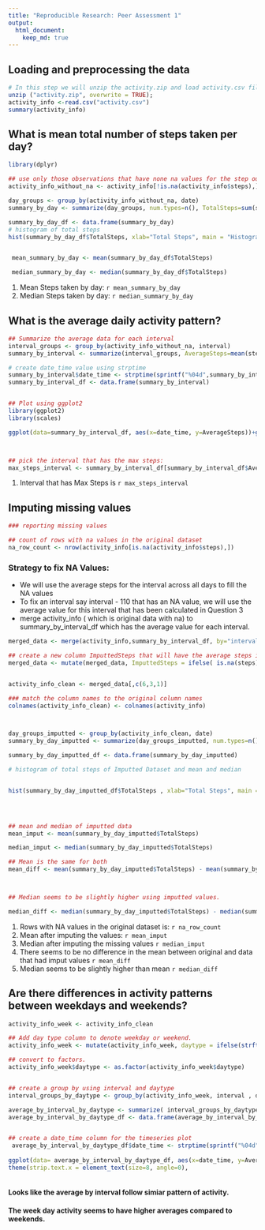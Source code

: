 ```yaml
---
title: "Reproducible Research: Peer Assessment 1"
output: 
  html_document:
    keep_md: true
---
```



## Loading and preprocessing the data

```r

# In this step we will unzip the activity.zip and load activity.csv file 
unzip ("activity.zip", overwrite = TRUE);
activity_info <-read.csv("activity.csv")
summary(activity_info)

```



## What is mean total number of steps taken per day?
```r
library(dplyr)

## use only those observations that have none na values for the step out
activity_info_without_na <- activity_info[!is.na(activity_info$steps),]

day_groups <- group_by(activity_info_without_na, date)
summary_by_day <- summarize(day_groups, num.types=n(), TotalSteps=sum(steps))

summary_by_day_df <- data.frame(summary_by_day)
# histogram of total steps
hist(summary_by_day_df$TotalSteps, xlab="Total Steps", main = "Histogram of Total Steps")


 mean_summary_by_day <- mean(summary_by_day_df$TotalSteps)

 median_summary_by_day <- median(summary_by_day_df$TotalSteps)

```

1. Mean Steps taken by day: `r mean_summary_by_day`
2. Median Steps taken by day: `r median_summary_by_day`


## What is the average daily activity pattern?

``` r

## Summarize the average data for each interval
interval_groups <- group_by(activity_info_without_na, interval)
summary_by_interval <- summarize(interval_groups, AverageSteps=mean(steps))

# create date_time value using strptime
summary_by_interval$date_time <- strptime(sprintf("%04d",summary_by_interval$interval), "%H%M")
summary_by_interval_df <- data.frame(summary_by_interval)


## Plot using ggplot2
library(ggplot2)
library(scales)

ggplot(data=summary_by_interval_df, aes(x=date_time, y=AverageSteps))+geom_line(color="blue") + xlab("Interval") + ylab("Average Steps") + ggtitle("Average Steps for each Time Interval")  + scale_x_datetime(labels = date_format("%H:%M"),breaks = "4 hour")



## pick the interval that has the max steps:
max_steps_interval <- summary_by_interval_df[summary_by_interval_df$AverageSteps == max(summary_by_interval_df$AverageSteps),1] 
```

1. Interval that has Max Steps is `r max_steps_interval`


## Imputing missing values

```r

### reporting missing values

## count of rows with na values in the original dataset
na_row_count <- nrow(activity_info[is.na(activity_info$steps),])
```
### Strategy to fix NA Values:
 * We will use the average steps for the interval across all days to fill the NA values
 * To fix an interval say interval - 110 that has an NA value, we will use the average value for this interval that has been calculated in Question 3
 * merge activity_info ( which is original data with na) to summary_by_interval_df which has the average value for each interval.

```r
merged_data <- merge(activity_info,summary_by_interval_df, by="interval")

## create a new column ImputtedSteps that will have the average steps if actual steps is na
merged_data <- mutate(merged_data, ImputtedSteps = ifelse( is.na(steps) , AverageSteps ,steps))


activity_info_clean <- merged_data[,c(6,3,1)]

### match the column names to the original column names
colnames(activity_info_clean) <- colnames(activity_info)



day_groups_imputted <- group_by(activity_info_clean, date)
summary_by_day_imputted <- summarize(day_groups_imputted, num.types=n(), TotalSteps=sum(steps))

summary_by_day_imputted_df <- data.frame(summary_by_day_imputted) 

```

```r
# histogram of total steps of Imputted Dataset and mean and median


hist(summary_by_day_imputted_df$TotalSteps , xlab="Total Steps", main = "Histogram of Total Steps from Imputted Dataset")



 
## mean and median of imputted data
mean_imput <- mean(summary_by_day_imputted$TotalSteps)

median_imput <- median(summary_by_day_imputted$TotalSteps)

## Mean is the same for both
mean_diff <- mean(summary_by_day_imputted$TotalSteps) - mean(summary_by_day$TotalSteps)



## Median seems to be slightly higher using imputted values.

median_diff <- median(summary_by_day_imputted$TotalSteps) - median(summary_by_day$TotalSteps)

```

1. Rows with NA values in the original dataset is: `r na_row_count`
2. Mean after imputing the values: `r mean_imput`
3. Median after imputing the missing values `r median_imput`
4. There seems to be no difference in the mean between original and data that had imput values `r mean_diff`
5. Median seems to be slightly higher than mean `r median_diff`






## Are there differences in activity patterns between weekdays and weekends?

```r

activity_info_week <- activity_info_clean

## Add day type column to denote weekday or weekend.
activity_info_week <- mutate(activity_info_week, daytype = ifelse(strftime(strptime(date, "%Y-%m-%d"), "%u") > 5, "weekend", "weekday"))

## convert to factors.
activity_info_week$daytype <- as.factor(activity_info_week$daytype)


## create a group by using interval and daytype
interval_groups_by_daytype <- group_by(activity_info_week, interval , daytype)

average_by_interval_by_daytype <- summarize( interval_groups_by_daytype, AverageSteps=mean(steps))
average_by_interval_by_daytype_df <- data.frame(average_by_interval_by_daytype)


## create a date_time column for the timeseries plot
 average_by_interval_by_daytype_df$date_time <- strptime(sprintf("%04d",average_by_interval_by_daytype_df$interval), "%H%M")
 
ggplot(data= average_by_interval_by_daytype_df, aes(x=date_time, y=AverageSteps)) + geom_line(color="blue") + facet_grid (  daytype ~ .) + xlab("Interval") + ylab("Average Steps") + ggtitle("Average Steps for each Time Interval By Day Type (Week Day/WeekEnd")  + scale_x_datetime(labels = date_format("%H:%M"),breaks = "4 hour") +
theme(strip.text.x = element_text(size=8, angle=0),                                                                                                                                                                  strip.background = element_rect(colour="red", fill="#CCCCFF"))



```

#### Looks like the average by interval follow simiar pattern of activity. 
#### The week day activity seems to have higher averages compared to weekends.
